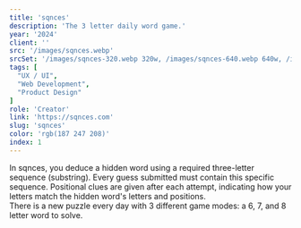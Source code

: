 ```yaml
---
title: 'sqnces'
description: 'The 3 letter daily word game.'
year: '2024'
client: ''
src: '/images/sqnces.webp'
srcSet: '/images/sqnces-320.webp 320w, /images/sqnces-640.webp 640w, /images/sqnces-1024.webp 1024w,'
tags: [
  "UX / UI",
  "Web Development",
  "Product Design"
]
role: 'Creator'
link: 'https://sqnces.com'
slug: 'sqnces'
color: 'rgb(187 247 208)'
index: 1
---
```

In sqnces, you deduce a hidden word using a required three-letter sequence (substring). Every guess submitted must contain this specific sequence. Positional clues are given after each attempt, indicating how your letters match the hidden word's letters and positions.
<br />
There is a new puzzle every day with 3 different game modes: a 6, 7, and 8 letter word to solve.